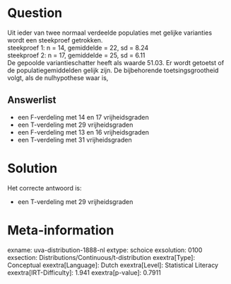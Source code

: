 Question
========

Uit ieder van twee normaal verdeelde populaties met gelijke varianties
wordt een steekproef getrokken.\
steekproef 1: n = 14, gemiddelde = 22, sd = 8.24\
steekproef 2: n = 17, gemiddelde = 25, sd = 6.11\
De gepoolde variantieschatter heeft als waarde 51.03. Er wordt getoetst
of de populatiegemiddelden gelijk zijn. De bijbehorende
toetsingsgrootheid volgt, als de nulhypothese waar is,

Answerlist
----------

* een F-verdeling met 14 en 17 vrijheidsgraden
* een T-verdeling met 29 vrijheidsgraden
* een F-verdeling met 13 en 16 vrijheidsgraden
* een T-verdeling met 31 vrijheidsgraden

Solution
========

Het correcte antwoord is: 

* een T-verdeling met 29 vrijheidsgraden

Meta-information
================
exname: uva-distribution-1888-nl
extype: schoice
exsolution: 0100
exsection: Distributions/Continuous/t-distribution
exextra[Type]: Conceptual
exextra[Language]: Dutch
exextra[Level]: Statistical Literacy
exextra[IRT-Difficulty]: 1.941
exextra[p-value]: 0.7911
